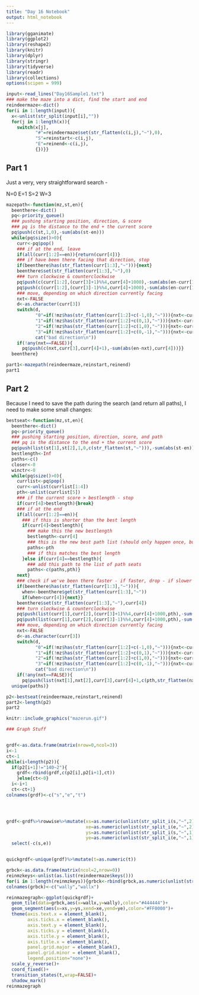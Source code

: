 ```yaml
---
title: "Day 16 Notebook"
output: html_notebook
---
```


```r
library(gganimate)
library(ggplot2)
library(reshape2)
library(knitr)
library(dplyr)
library(stringr)
library(tidyverse)
library(readr)
library(collections)
options(scipen = 999)
```

```r
input<-read_lines("Day16Sample1.txt")
### make the maze into a dict, find the start and end
reindeermaze<-dict()
for(i in 1:length(input)){
  x<-unlist(str_split(input[i],""))
  for(j in 1:length(x)){
    switch(x[j],
           "#"=reindeermaze$set(str_flatten(c(i,j),"~"),0),
           "S"=reinstart<-c(i,j),
           "E"=reinend<-c(i,j),
           {})}}
```


## Part 1
Just a very, very straightforward search - 

N=0
E=1
S=2
W=3

```r
mazepath<-function(mz,st,en){
  beenthere<-dict()
  pq<-priority_queue()
  ### pushing starting position, direction, & score
  ### pq is the distance to the end + the current score 
  pq$push(c(st,1,0),-sum(abs(st-en)))
  while(pq$size()>0){
    curr<-pq$pop()
    ### if at the end, leave
    if(all(curr[1:2]==en)){return(curr[4])}
    ### if have been there facing that direction, stop
    if(beenthere$has(str_flatten(curr[1:3],"~"))){next}
    beenthere$set(str_flatten(curr[1:3],"~"),0)
    ### turn clockwise & counterclockwise
    pq$push(c(curr[1:2],(curr[3]+1)%%4,curr[4]+1000),-sum(abs(en-curr[1:2]),curr[4]))
    pq$push(c(curr[1:2],(curr[3]-1)%%4,curr[4]+1000),-sum(abs(en-curr[1:2]),curr[4]))
    ### move, depending on which direction currently facing
    nxt<-FALSE
    d<-as.character(curr[3])
    switch(d,
           "0"=if(!mz$has(str_flatten(curr[1:2]+c(-1,0),"~"))){nxt<-curr[1:2]+c(-1,0)},
           "1"=if(!mz$has(str_flatten(curr[1:2]+c(0,1),"~"))){nxt<-curr[1:2]+c(0,1)},
           "2"=if(!mz$has(str_flatten(curr[1:2]+c(1,0),"~"))){nxt<-curr[1:2]+c(1,0)},
           "3"=if(!mz$has(str_flatten(curr[1:2]+c(0,-1),"~"))){nxt<-curr[1:2]+c(0,-1)},
           cat("bad direction\n"))
    if(!any(nxt==FALSE)){
      pq$push(c(nxt,curr[3],curr[4]+1),-sum(abs(en-nxt),curr[4]))}}
  beenthere}
```


```r
part1<-mazepath(reindeermaze,reinstart,reinend)
part1
```
## Part 2
Because I need to save the path during the search (and return all paths), I need to make some small changes:

```r
bestseat<-function(mz,st,en){
  beenthere<-dict()
  pq<-priority_queue()
  ### pushing starting position, direction, score, and path
  ### pq is the distance to the end + the current score
  pq$push(list(st[1],st[2],1,0,c(str_flatten(st,"~"))),-sum(abs(st-en)))
  bestlength<-Inf
  paths<-c()
  closer<-0
  winctr<-0
  while(pq$size()>0){
    currlist<-pq$pop()
    curr<-unlist(currlist[1:4])
    pth<-unlist(currlist[5])
    ### if the current score > bestlength - stop
    if(curr[4]>bestlength){break}
    ### if at the end
    if(all(curr[1:2]==en)){
      ### if this is shorter than the best length
      if(curr[4]<bestlength){
        ### make this the new bestlength
        bestlength<-curr[4]
        ### this is the new best path list (should only happen once, but just in case)
        paths<-pth
        ### if this matches the best length
      }else if(curr[4]==bestlength){
        ### add this path to the list of path seats
        paths<-c(paths,pth)}
    next}
    ### check if we've been there faster - if faster, drop - if slower or equal, keep going
    if(beenthere$has(str_flatten(curr[1:3],"~"))){
      when<-beenthere$get(str_flatten(curr[1:3],"~"))
      if(when<curr[4]){next}}
    beenthere$set(str_flatten(curr[1:3],"~"),curr[4])
    ### turn clockwise & counterclockwise
    pq$push(list(curr[1],curr[2],(curr[3]+1)%%4,curr[4]+1000,pth),-sum(abs(en-curr[1:2]),curr[4]))
    pq$push(list(curr[1],curr[2],(curr[3]-1)%%4,curr[4]+1000,pth),-sum(abs(en-curr[1:2]),curr[4]))
    ### move, depending on which direction currently facing
    nxt<-FALSE
    d<-as.character(curr[3])
    switch(d,
           "0"=if(!mz$has(str_flatten(curr[1:2]+c(-1,0),"~"))){nxt<-curr[1:2]+c(-1,0)},
           "1"=if(!mz$has(str_flatten(curr[1:2]+c(0,1),"~"))){nxt<-curr[1:2]+c(0,1)},
           "2"=if(!mz$has(str_flatten(curr[1:2]+c(1,0),"~"))){nxt<-curr[1:2]+c(1,0)},
           "3"=if(!mz$has(str_flatten(curr[1:2]+c(0,-1),"~"))){nxt<-curr[1:2]+c(0,-1)},
           cat("bad direction\n"))
    if(!any(nxt==FALSE)){
      pq$push(list(nxt[1],nxt[2],curr[3],curr[4]+1,c(pth,str_flatten(nxt,"~"))),-sum(abs(en-nxt),curr[4]))}}
  unique(paths)}
```



```r
p2<-bestseat(reindeermaze,reinstart,reinend)
part2<-length(p2)
part2
```
```r
knitr::include_graphics("mazerun.gif")
```

```r
### Graph Stuff


grdf<-as.data.frame(matrix(nrow=0,ncol=3))
i<-1
ct<-1
while(i<length(p2)){
  if(p2[i+1]!="140~2"){
    grdf<-rbind(grdf,c(p2[i],p2[i+1],ct))
    }else{ct<-0}
  i<-i+1
  ct<-ct+1}
colnames(grdf)<-c("s","e","t")




grdf<-grdf%>%rowwise%>%mutate(xs=as.numeric(unlist(str_split_i(s,"~",2))),
                              xe=as.numeric(unlist(str_split_i(e,"~",2))),
                              ys=as.numeric(unlist(str_split_i(s,"~",1))),
                              ye=as.numeric(unlist(str_split_i(e,"~",1))))%>%
  select(-c(s,e))


quickgrdf<-unique(grdf)%>%mutate(t=as.numeric(t))

grbck<-as.data.frame(matrix(ncol=2,nrow=0))
reinmzkeys<-unlist(as.list(reindeermaze$keys()))
for(i in 1:length(reinmzkeys)){grbck<-rbind(grbck,as.numeric(unlist(str_split(reinmzkeys[i],"~"))))}
colnames(grbck)<-c("wally","wallx")

reinmazegraph<-ggplot(quickgrdf)+
  geom_tile(data=grbck,aes(x=wallx,y=wally),color="#444444")+
  geom_segment(aes(x=xs,y=ys,xend=xe,yend=ye),color="#FF0000")+
  theme(axis.text.x = element_blank(),
        axis.ticks.x = element_blank(),
        axis.text.y = element_blank(),
        axis.ticks.y = element_blank(),
        axis.title.y = element_blank(),
        axis.title.x = element_blank(),
        panel.grid.major = element_blank(),
        panel.grid.minor = element_blank(),
        legend.position="none")+
  scale_y_reverse()+
  coord_fixed()+
  transition_states(t,wrap=FALSE)+
  shadow_mark()
reinmazegraph
```

